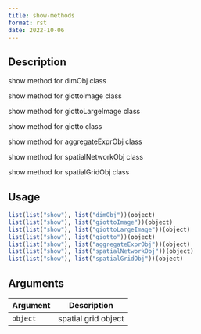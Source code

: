 ```yaml
--- 
title: show-methods 
format: rst 
date: 2022-10-06 
--- 
```


## Description

show method for dimObj class
 
 show method for giottoImage class
 
 show method for giottoLargeImage class
 
 show method for giotto class
 
 show method for aggregateExprObj class
 
 show method for spatialNetworkObj class
 
 show method for spatialGridObj class


## Usage

```r
list(list("show"), list("dimObj"))(object)
list(list("show"), list("giottoImage"))(object)
list(list("show"), list("giottoLargeImage"))(object)
list(list("show"), list("giotto"))(object)
list(list("show"), list("aggregateExprObj"))(object)
list(list("show"), list("spatialNetworkObj"))(object)
list(list("show"), list("spatialGridObj"))(object)
```


## Arguments

Argument      |Description
------------- |----------------
`object`     |     spatial grid object



